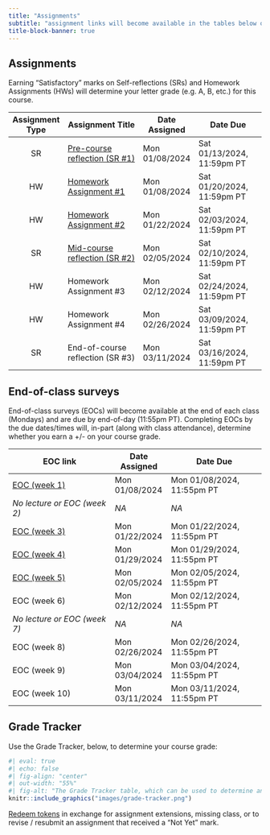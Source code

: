 ```yaml
---
title: "Assignments"
subtitle: "assignment links will become available in the tables below on the dates that they are assigned"
title-block-banner: true
---
```


## Assignments

Earning "Satisfactory" marks on Self-reflections (SRs) and Homework Assignments (HWs) will determine your letter grade (e.g. A, B, etc.) for this course.

| Assignment Type | Assignment Title                 | Date Assigned  | Date Due                   |
|:---------------:|----------------------------------|----------------|----------------------------|
| SR              | [Pre-course reflection (SR #1)](assignments/SR1-precourse.qmd)    | Mon 01/08/2024 | Sat 01/13/2024, 11:59pm PT |
| HW              | [Homework Assignment #1](assignments/HW1.qmd)                     | Mon 01/08/2024 | Sat 01/20/2024, 11:59pm PT |
| HW              | [Homework Assignment #2](assignments/HW2.qmd)                     | Mon 01/22/2024 | Sat 02/03/2024, 11:59pm PT |
| SR              | [Mid-course reflection (SR #2)](assignments/SR2-midcourse.qmd)    | Mon 02/05/2024 | Sat 02/10/2024, 11:59pm PT |
| HW              | Homework Assignment #3           | Mon 02/12/2024 | Sat 02/24/2024, 11:59pm PT |
| HW              | Homework Assignment #4           | Mon 02/26/2024 | Sat 03/09/2024, 11:59pm PT |
| SR              | End-of-course reflection (SR #3) | Mon 03/11/2024 | Sat 03/16/2024, 11:59pm PT |


<!-- | Assignment Type | Assignment Title                 | Date Assigned  | Date Due                   | -->
<!-- |:---------------:|----------------------------------|----------------|----------------------------| -->
<!-- | SR              | Pre-course reflection (SR #1)    | Mon 01/08/2024 | Sat 01/13/2024, 11:59pm PT | -->
<!-- | HW              | Homework Assignment #1           | Mon 01/08/2024 | Sat 01/20/2024, 11:59pm PT |  -->
<!-- | HW              | Homework Assignment #2           | Mon 01/22/2024 | Sat 02/03/2024, 11:59pm PT | -->
<!-- | SR              | Mid-course reflection (SR #2)    | Mon 02/05/2024 | Sat 02/10/2024, 11:59pm PT | -->
<!-- | HW              | Homework Assignment #3           | Mon 02/12/2024 | Sat 02/24/2024, 11:59pm PT | -->
<!-- | HW              | Homework Assignment #4           | Mon 02/26/2024 | Sat 03/09/2024, 11:59pm PT | -->
<!-- | SR              | End-of-course reflection (SR #3) | Mon 03/11/2024 | Sat 03/16/2024, 11:59pm PT | -->

<!-- | Assignment Type | Assignment Title                                                  | Date Assigned  | Date Due                   | -->
<!-- |:---------------:|-------------------------------------------------------------------|----------------|----------------------------| -->
<!-- | SR              | [Pre-course reflection (SR #1)](assignments/SR1-precourse.qmd)    | Mon 01/08/2024 | Sat 01/13/2024, 11:59pm PT | -->
<!-- | HW              | [Homework Assignment #1](assignments/HW1.qmd)                     | Mon 01/08/2024 | Sat 01/20/2024, 11:59pm PT |  -->
<!-- | HW              | [Homework Assignment #2](assignments/HW2.qmd)                     | Mon 01/22/2024 | Sat 02/03/2024, 11:59pm PT | -->
<!-- | SR              | [Mid-course reflection (SR #2)](assignments/SR2-midcourse.qmd)    | Mon 02/05/2024 | Sat 02/10/2024, 11:59pm PT | -->
<!-- | HW              | [Homework Assignment #3](assignments/HW3.qmd)                     | Mon 02/12/2024 | Sat 02/24/2024, 11:59pm PT | -->
<!-- | HW              | [Homework Assignment #4](assignments/HW4.qmd)                     | Mon 02/26/2024 | Sat 03/09/2024, 11:59pm PT | -->
<!-- | SR              | [End-of-course reflection (SR #3)](assignments/SR3-endcourse.qmd) | Mon 03/11/2024 | Sat 03/16/2024, 11:59pm PT | -->

## End-of-class surveys

End-of-class surveys (EOCs) will become available at the end of each class (Mondays) and are due by end-of-day (11:55pm PT). Completing EOCs by the due dates/times will, in-part (along with class attendance), determine whether you earn a +/- on your course grade. 

| EOC link                     | Date Assigned  | Date Due                   |
|------------------------------|----------------|----------------------------|
| [EOC (week 1)](https://forms.gle/aPGfCircFN1AZfSe9)  | Mon 01/08/2024 | Mon 01/08/2024, 11:55pm PT |
| *No lecture or EOC (week 2)* | *NA*           | *NA*                       |
| [EOC (week 3)](https://forms.gle/2BockakcBR7rsm26A)  | Mon 01/22/2024 | Mon 01/22/2024, 11:55pm PT |
| [EOC (week 4)](https://forms.gle/kwfaWciZNu4fCzKN7)  | Mon 01/29/2024 | Mon 01/29/2024, 11:55pm PT |
| [EOC (week 5)](https://forms.gle/cLtHBybg6kgVDzQSA)  | Mon 02/05/2024 | Mon 02/05/2024, 11:55pm PT |
| EOC (week 6)                 | Mon 02/12/2024 | Mon 02/12/2024, 11:55pm PT |
| *No lecture or EOC (week 7)* | *NA*           | *NA*                       |
| EOC (week 8)                 | Mon 02/26/2024 | Mon 02/26/2024, 11:55pm PT |
| EOC (week 9)                 | Mon 03/04/2024 | Mon 03/04/2024, 11:55pm PT |
| EOC (week 10)                | Mon 03/11/2024 | Mon 03/11/2024, 11:55pm PT |

<!-- | EOC link                     | Date Assigned  | Date Due                   | -->
<!-- |------------------------------|----------------|----------------------------| -->
<!-- | EOC (week 1)                 | Mon 01/08/2024 | Mon 01/08/2024, 11:55pm PT | -->
<!-- | *No lecture or EOC (week 2)* | *NA*           | *NA*                       | -->
<!-- | EOC (week 3)                 | Mon 01/22/2024 | Mon 01/22/2024, 11:55pm PT | -->
<!-- | EOC (week 4)                 | Mon 01/29/2024 | Mon 01/29/2024, 11:55pm PT | -->
<!-- | EOC (week 5)                 | Mon 02/05/2024 | Mon 02/05/2024, 11:55pm PT | -->
<!-- | EOC (week 6)                 | Mon 02/12/2024 | Mon 02/12/2024, 11:55pm PT | -->
<!-- | *No lecture or EOC (week 7)* | *NA*           | *NA*                       | -->
<!-- | EOC (week 8)                 | Mon 02/26/2024 | Mon 02/26/2024, 11:55pm PT | -->
<!-- | EOC (week 9)                 | Mon 03/04/2024 | Mon 03/04/2024, 11:55pm PT | -->
<!-- | EOC (week 10)                | Mon 03/11/2024 | Mon 03/11/2024, 11:55pm PT | -->

<!-- | EOC link                                             | Date Assigned  | Date Due                   | -->
<!-- |------------------------------------------------------|----------------|----------------------------| -->
<!-- | [EOC (week 1)](https://forms.gle/aPGfCircFN1AZfSe9)  | Mon 01/08/2024 | Mon 01/08/2024, 11:55pm PT | -->
<!-- | *No lecture or EOC (week 2)*                         | *NA*           | *NA*                       | -->
<!-- | [EOC (week 3)](https://forms.gle/2BockakcBR7rsm26A)  | Mon 01/22/2024 | Mon 01/22/2024, 11:55pm PT | -->
<!-- | [EOC (week 4)](https://forms.gle/kwfaWciZNu4fCzKN7)  | Mon 01/29/2024 | Mon 01/29/2024, 11:55pm PT | -->
<!-- | [EOC (week 5)](https://forms.gle/cLtHBybg6kgVDzQSA)  | Mon 02/05/2024 | Mon 02/05/2024, 11:55pm PT | -->
<!-- | [EOC (week 6)](https://forms.gle/XbKrjoSpapzTAAPT7)  | Mon 02/12/2024 | Mon 02/12/2024, 11:55pm PT | -->
<!-- | *No lecture or EOC (week 7)*                         | *NA*           | *NA*                       | -->
<!-- | [EOC (week 8)](https://forms.gle/aqUwck6jABKRUfYMA)  | Mon 02/26/2024 | Mon 02/26/2024, 11:55pm PT | -->
<!-- | [EOC (week 9)](https://forms.gle/2Sz98wAUbSFq7Tqt6)  | Mon 03/04/2024 | Mon 03/04/2024, 11:55pm PT | -->
<!-- | [EOC (week 10)](https://forms.gle/dEmgAhCMDnnhbNqK7) | Mon 03/11/2024 | Mon 03/11/2024, 11:55pm PT | -->

## Grade Tracker 

Use the Grade Tracker, below, to determine your course grade:

```r
#| eval: true 
#| echo: false
#| fig-align: "center"
#| out-width: "55%" 
#| fig-alt: "The Grade Tracker table, which can be used to determine an individual's course grade based on the number of 'Satisfactory' assignments completed, as well as descriptions on how to earn and use tokens"
knitr::include_graphics("images/grade-tracker.png")
```

[Redeem tokens](https://docs.google.com/forms/d/e/1FAIpQLSdOP32K7_A3zzENvYQvIBCnLveaLE-exnFlqDV1xBWz66rWoA/viewform) in exchange for assignment extensions, missing class, or to revise / resubmit an assignment that received a "Not Yet" mark.
